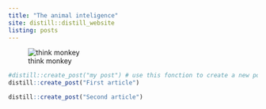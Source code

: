 ```yaml
---
title: "The animal inteligence"
site: distill::distill_website
listing: posts
---
```


![think monkey](thinkmonkey.jpg)

```r
#distill::create_post("my post") # use this fonction to create a new post
distill::create_post("First article")
```


```r
distill::create_post("Second article")
```
